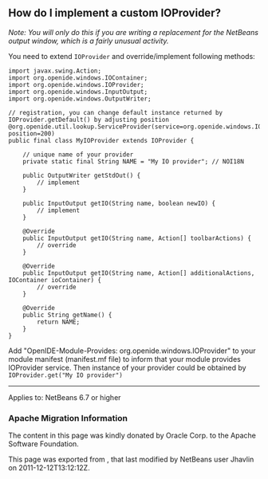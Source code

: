 <!--

    Licensed to the Apache Software Foundation (ASF) under one
    or more contributor license agreements.  See the NOTICE file
    distributed with this work for additional information
    regarding copyright ownership.  The ASF licenses this file
    to you under the Apache License, Version 2.0 (the
    "License"); you may not use this file except in compliance
    with the License.  You may obtain a copy of the License at

      http://www.apache.org/licenses/LICENSE-2.0

    Unless required by applicable law or agreed to in writing,
    software distributed under the License is distributed on an
    "AS IS" BASIS, WITHOUT WARRANTIES OR CONDITIONS OF ANY
    KIND, either express or implied.  See the License for the
    specific language governing permissions and limitations
    under the License.

-->

==How do I implement a custom IOProvider?==

''Note: You will only do this if you are writing a replacement for the NetBeans output window, which is a fairly unusual activity.''

You need to extend <tt>IOProvider</tt> and override/implement following methods:
<pre>
import javax.swing.Action;
import org.openide.windows.IOContainer;
import org.openide.windows.IOProvider;
import org.openide.windows.InputOutput;
import org.openide.windows.OutputWriter;

// registration, you can change default instance returned by IOProvider.getDefault() by adjusting position
@org.openide.util.lookup.ServiceProvider(service=org.openide.windows.IOProvider.class, position=200)
public final class MyIOProvider extends IOProvider {

    // unique name of your provider
    private static final String NAME = "My IO provider"; // NOI18N

    public OutputWriter getStdOut() {
        // implement
    }

    public InputOutput getIO(String name, boolean newIO) {
        // implement
    }
        
    @Override
    public InputOutput getIO(String name, Action[] toolbarActions) {
        // override
    }

    @Override
    public InputOutput getIO(String name, Action[] additionalActions, IOContainer ioContainer) {
        // override
    }

    @Override
    public String getName() {
        return NAME;
    }
}
</pre>
Add "OpenIDE-Module-Provides: org.openide.windows.IOProvider" to your module manifest (manifest.mf file) to inform that your module provides IOProvider service.
Then instance of your provider could be obtained by <tt>IOProvider.get("My IO provider")</tt>
----
Applies to: NetBeans 6.7 or higher

===Apache Migration Information===

The content in this page was kindly donated by Oracle Corp. to the
Apache Software Foundation.

This page was exported from , 
that last modified by NetBeans user Jhavlin 
on 2011-12-12T13:12:12Z.

